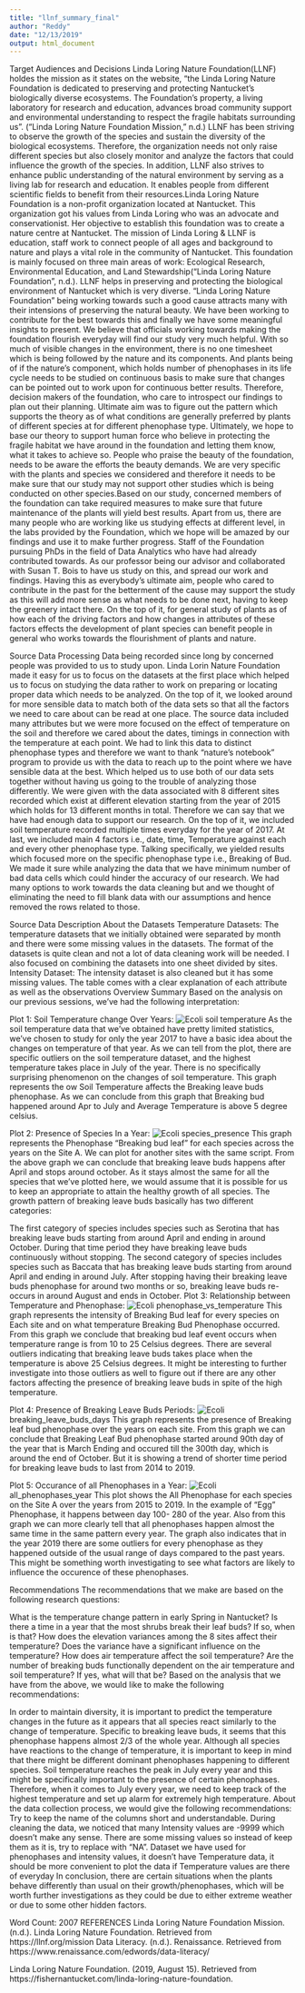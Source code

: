 ---
title: "llnf_summary_final"
author: "Reddy"
date: "12/13/2019"
output: html_document
---

Target Audiences and Decisions
Linda Loring Nature Foundation(LLNF) holdes the mission as it states on the website, “the Linda Loring Nature Foundation is dedicated to preserving and protecting Nantucket's biologically diverse ecosystems. The Foundation's property, a living laboratory for research and education, advances broad community support and environmental understanding to respect the fragile habitats surrounding us”. (“Linda Loring Nature Foundation Mission,” n.d.) LLNF has been striving to observe the growth of the species and sustain the diversity of the biological ecosystems. Therefore, the organization needs not only raise different species but also closely monitor and analyze the factors that could influence the growth of the species. In addition, LLNF also strives to enhance public understanding of the natural environment by serving as a living lab for research and education. It enables people from different scientific fields to benefit from their resources.Linda Loring Nature Foundation is a non-profit organization located at Nantucket. This organization got his values from Linda Loring who was an advocate and conservationist. Her objective to establish this foundation was to create a nature centre at Nantucket. The mission of Linda Loring & LLNF is education, staff work to connect people of all ages and background to nature and plays a vital role in the community of Nantucket. This foundation is mainly focused on three main areas of work: Ecological Research, Environmental Education, and Land Stewardship(“Linda Loring Nature Foundation”, n.d.). LLNF helps in preserving and protecting the biological environment of Nantucket which is very diverse. "Linda Loring Nature Foundation” being working towards such a good cause attracts many with their intensions of preserving the natural beauty. We have been working to contribute for the best towards this and finally we have some meaningful insights to present. We believe that officials working towards making the foundation flourish everyday will find our study very much helpful. With so much of visible changes in the environment, there is no one timesheet which is being followed by the nature and its components. And plants being of if the nature’s component, which holds number of phenophases in its life cycle needs to be studied on continuous basis to make sure that changes can be pointed out to work upon for continuous better results. Therefore, decision makers of the foundation, who care to introspect our findings to plan out their planning. Ultimate aim was to figure out the pattern which supports the theory as of what conditions are generally preferred by plants of different species at for different phenophase type. Ultimately, we hope to base our theory to support human force who believe in protecting the fragile habitat we have around in the foundation and letting them know, what it takes to achieve so. People who praise the beauty of the foundation, needs to be aware the efforts the beauty demands. We are very specific with the plants and species we considered and therefore it needs to be make sure that our study may not support other studies which is being conducted on other species.Based on our study, concerned members of the foundation can take required measures to make sure that future maintenance of the plants will yield best results. Apart from us, there are many people who are working like us studying effects at different level, in the labs provided by the Foundation, which we hope will be amazed by our findings and use it to make further progress. Staff of the Foundation pursuing PhDs in the field of Data Analytics who have had already contributed towards. As our professor being our advisor and collaborated with Susan T. Bois to have us study on this, and spread our work and findings. Having this as everybody’s ultimate aim, people who cared to contribute in the past for the betterment of the cause may support the study as this will add more sense as what needs to be done next, having to keep the greenery intact there. On the top of it, for general study of plants as of how each of the driving factors and how changes in attributes of these factors effects the development of plant species can benefit people in general who works towards the flourishment of plants and nature.

Source Data Processing
Data being recorded since long by concerned people was provided to us to study upon. Linda Lorin Nature Foundation made it easy for us to focus on the datasets at the first place which helped us to focus on studying the data rather to work on preparing or locating proper data which needs to be analyzed. On the top of it, we looked around for more sensible data to match both of the data sets so that all the factors we need to care about can be read at one place. The source data included many attributes but we were more focused on the effect of temperature on the soil and therefore we cared about the dates, timings in connection with the temperature at each point. We had to link this data to distinct phenophase types and therefore we want to thank “nature’s notebook” program to provide us with the data to reach up to the point where we have sensible data at the best. Which helped us to use both of our data sets together without having us going to the trouble of analyzing those differently. We were given with the data associated with 8 different sites recorded which exist at different elevation starting from the year of 2015 which holds for 13 different months in total. Therefore we can say that we have had enough data to support our research. On the top of it, we included soil temperature recorded multiple times everyday for the year of 2017. At last, we included main 4 factors i.e., date, time, Temperature against each and every other phenophase type. Talking specifically, we yielded results which focused more on the specific phenophase type i.e., Breaking of Bud. We made it sure while analyzing the data that we have minimum number of bad data cells which could hinder the accuracy of our research. We had many options to work towards the data cleaning but and we thought of eliminating the need to fill blank data with our assumptions and hence removed the rows related to those.

Source Data Description
About the Datasets Temperature Datasets: The temperature datasets that we initially obtained were separated by month and there were some missing values in the datasets. The format of the datasets is quite clean and not a lot of data cleaning work will be needed. I also focused on combining the datasets into one sheet divided by sites. Intensity Dataset: The intensity dataset is also cleaned but it has some missing values. The table comes with a clear explanation of each attribute as well as the observations
Overview Summary
Based on the analysis on our previous sessions, we've had the following interpretation:

Plot 1: Soil Temperature change Over Years:
![Ecoli](https://github.com/JosephineQiu/ISQA8086-Team1/blob/master/Final_Github_package_LLNF/time_soiltemp.png)
soil temperature As the soil temperature data that we've obtained have pretty limited statistics, we've chosen to study for only the year 2017 to have a basic idea about the changes on temperature of that year. As we can tell from the plot, there are specific outliers on the soil temperature dataset, and the highest temperature takes place in July of the year. There is no specifically surprising phenomenon on the changes of soil temperature. This graph represents the ow Soil Temperature affects the Breaking leave buds phenophase. As we can conclude from this graph that Breaking bud happened around Apr to July and Average Temperature is above 5 degree celsius.

Plot 2: Presence of Species In a Year:
![Ecoli](https://github.com/JosephineQiu/ISQA8086-Team1/blob/master/Final_Github_package_LLNF/Species_Year.png)
species_presence This graph represents the Phenophase "Breaking bud leaf" for each species across the years on the Site A. We can plot for another sites with the same script. From the above graph we can conclude that breaking leave buds happens after April and stops around october. As it stays almost the same for all the species that we've plotted here, we would assume that it is possible for us to keep an appropriate to attain the healthy growth of all species. The growth pattern of breaking leave buds basically has two different categories:

The first category of species includes species such as Serotina that has breaking leave buds starting from around April and ending in around October. During that time period they have breaking leave buds continuously without stopping.
The second category of species includes species such as Baccata that has breaking leave buds starting from around April and ending in around July. After stopping having their breaking leave buds phenophase for around two months or so, breaking leave buds re-occurs in around August and ends in October.
Plot 3: Relationship between Temperature and Phenophase:
![Ecoli](https://github.com/JosephineQiu/ISQA8086-Team1/blob/master/Final_Github_package_LLNF/phenophase_vs_temp.png)
phenophase_vs_temperature This graph represents the intensity of Breaking Bud leaf for every species on Each site and on what temperature Breaking Bud Phenophase occurred. From this graph we conclude that breaking bud leaf event occurs when temperature range is from 10 to 25 Celsius degrees. There are several outliers indicating that breaking leave buds takes place when the temperature is above 25 Celsius degrees. It might be interesting to further investigate into those outliers as well to figure out if there are any other factors affecting the presence of breaking leave buds in spite of the high temperature.

Plot 4: Presence of Breaking Leave Buds Periods:
![Ecoli](https://github.com/JosephineQiu/ISQA8086-Team1/blob/master/Final_Github_package_LLNF/blb_dayofyear.png)
breaking_leave_buds_days This graph represents the presence of Breaking leaf bud phenophase over the years on each site. From this graph we can conclude that Breaking Leaf Bud phenophase started around 90th day of the year that is March Ending and occured till the 300th day, which is around the end of October. But it is showing a trend of shorter time period for breaking leave buds to last from 2014 to 2019.

Plot 5: Occurance of all Phenophases in a Year:
![Ecoli](https://github.com/JosephineQiu/ISQA8086-Team1/blob/master/Final_Github_package_LLNF/all_phenophase_dayoftear.png)
all_phenophases_year This plot shows the All Phenophase for each species on the Site A over the years from 2015 to 2019. In the example of "Egg" Phenophase, it happens between day 100- 280 of the year. Also from this graph we can more clearly tell that all phenophases happen almost the same time in the same pattern every year. The graph also indicates that in the year 2019 there are some outliers for every phenophase as they happened outside of the usual range of days compared to the past years. This might be something worth investigating to see what factors are likely to influence the occurence of these phenophases.

Recommendations
The recommendations that we make are based on the following research questions:

What is the temperature change pattern in early Spring in Nantucket?
Is there a time in a year that the most shrubs break their leaf buds? If so, when is that?
How does the elevation variances among the 8 sites affect their temperature? Does the variance have a significant influence on the temperature?
How does air temperature affect the soil temperature?
Are the number of breaking buds functionally dependent on the air temperature and soil temperature? If yes, what will that be?
Based on the analysis that we have from the above, we would like to make the following recommendations:

In order to maintain diversity, it is important to predict the temperature changes in the future as it appears that all species react similarly to the change of temperature.
Specific to breaking leave buds, it seems that this phenophase happens almost 2/3 of the whole year. Although all species have reactions to the change of temperature, it is important to keep in mind that there might be different dominant phenophases happening to different species.
Soil temperature reaches the peak in July every year and this might be specifically important to the presence of certain phenophases. Therefore, when it comes to July every year, we need to keep track of the highest temperature and set up alarm for extremely high temperature. About the data collection process, we would give the following recommendations:
Try to keep the name of the columns short and understandable.
During cleaning the data, we noticed that many Intensity values are -9999 which doesn’t make any sense.
There are some missing values so instead of keep them as it is, try to replace with “NA”.
Dataset we have used for phenophases and intensity values, it doesn’t have Temperature data, it should be more convenient to plot the data if Temperature values are there of everyday
In conclusion, there are certain situations when the plants behave differently than usual on their growth/phenophases, which will be worth further investigations as they could be due to either extreme weather or due to some other hidden factors.

Word Count: 2007
REFERENCES
Linda Loring Nature Foundation Mission. (n.d.). Linda Loring Nature Foundation. Retrieved from https://llnf.org/mission Data Literacy. (n.d.). Renaissance. Retrieved from https://www.renaissance.com/edwords/data-literacy/

Linda Loring Nature Foundation. (2019, August 15). Retrieved from https://fishernantucket.com/linda-loring-nature-foundation.
